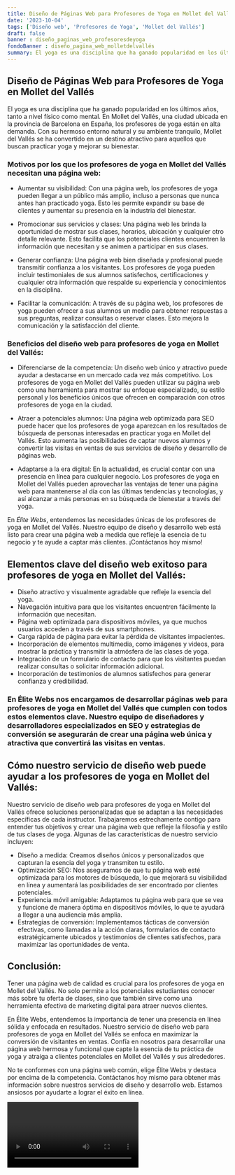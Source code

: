 ```yaml
---
title: Diseño de Páginas Web para Profesores de Yoga en Mollet del Vallés
date: '2023-10-04'
tags: ['Diseño web', 'Profesores de Yoga', 'Mollet del Vallés']
draft: false
banner : diseño_paginas_web_profesoresdeyoga
fondoBanner : diseño_pagina_web_molletdelvallés
summary: El yoga es una disciplina que ha ganado popularidad en los últimos años, tanto a nivel físico como mental. En Mollet del Vallés, una ciudad ubicada en la provincia de Barcelona en España, los profesores de yoga están en alta demanda. Con su hermoso entorno natural y su ambiente tranquilo, Mollet del Vallés se ha convertido en un destino atractivo para aquellos que buscan practicar yoga y mejorar su bienestar.
---
```


## Diseño de Páginas Web para Profesores de Yoga en Mollet del Vallés

El yoga es una disciplina que ha ganado popularidad en los últimos años, tanto a nivel físico como mental. En Mollet del Vallés, una ciudad ubicada en la provincia de Barcelona en España, los profesores de yoga están en alta demanda. Con su hermoso entorno natural y su ambiente tranquilo, Mollet del Vallés se ha convertido en un destino atractivo para aquellos que buscan practicar yoga y mejorar su bienestar.

### Motivos por los que los profesores de yoga en Mollet del Vallés necesitan una página web:

- Aumentar su visibilidad: Con una página web, los profesores de yoga pueden llegar a un público más amplio, incluso a personas que nunca antes han practicado yoga. Esto les permite expandir su base de clientes y aumentar su presencia en la industria del bienestar.

- Promocionar sus servicios y clases: Una página web les brinda la oportunidad de mostrar sus clases, horarios, ubicación y cualquier otro detalle relevante. Esto facilita que los potenciales clientes encuentren la información que necesitan y se animen a participar en sus clases.

- Generar confianza: Una página web bien diseñada y profesional puede transmitir confianza a los visitantes. Los profesores de yoga pueden incluir testimoniales de sus alumnos satisfechos, certificaciones y cualquier otra información que respalde su experiencia y conocimientos en la disciplina.

- Facilitar la comunicación: A través de su página web, los profesores de yoga pueden ofrecer a sus alumnos un medio para obtener respuestas a sus preguntas, realizar consultas o reservar clases. Esto mejora la comunicación y la satisfacción del cliente.

### Beneficios del diseño web para profesores de yoga en Mollet del Vallés:

- Diferenciarse de la competencia: Un diseño web único y atractivo puede ayudar a destacarse en un mercado cada vez más competitivo. Los profesores de yoga en Mollet del Vallés pueden utilizar su página web como una herramienta para mostrar su enfoque especializado, su estilo personal y los beneficios únicos que ofrecen en comparación con otros profesores de yoga en la ciudad.

- Atraer a potenciales alumnos: Una página web optimizada para SEO puede hacer que los profesores de yoga aparezcan en los resultados de búsqueda de personas interesadas en practicar yoga en Mollet del Vallés. Esto aumenta las posibilidades de captar nuevos alumnos y convertir las visitas en ventas de sus servicios de diseño y desarrollo de páginas web.

- Adaptarse a la era digital: En la actualidad, es crucial contar con una presencia en línea para cualquier negocio. Los profesores de yoga en Mollet del Vallés pueden aprovechar las ventajas de tener una página web para mantenerse al día con las últimas tendencias y tecnologías, y así alcanzar a más personas en su búsqueda de bienestar a través del yoga.

En *Élite Webs*, entendemos las necesidades únicas de los profesores de yoga en Mollet del Vallés. Nuestro equipo de diseño y desarrollo web está listo para crear una página web a medida que refleje la esencia de tu negocio y te ayude a captar más clientes. ¡Contáctanos hoy mismo!

<GifSeo />

<Cta />

## Elementos clave del diseño web exitoso para profesores de yoga en Mollet del Vallés:

- Diseño atractivo y visualmente agradable que refleje la esencia del yoga.
- Navegación intuitiva para que los visitantes encuentren fácilmente la información que necesitan.
- Página web optimizada para dispositivos móviles, ya que muchos usuarios acceden a través de sus smartphones.
- Carga rápida de página para evitar la pérdida de visitantes impacientes.
- Incorporación de elementos multimedia, como imágenes y videos, para mostrar la práctica y transmitir la atmósfera de las clases de yoga.
- Integración de un formulario de contacto para que los visitantes puedan realizar consultas o solicitar información adicional.
- Incorporación de testimonios de alumnos satisfechos para generar confianza y credibilidad.

### En Élite Webs nos encargamos de desarrollar páginas web para profesores de yoga en Mollet del Vallés que cumplen con todos estos elementos clave. Nuestro equipo de diseñadores y desarrolladores especializados en SEO y estrategias de conversión se asegurarán de crear una página web única y atractiva que convertirá las visitas en ventas.

## Cómo nuestro servicio de diseño web puede ayudar a los profesores de yoga en Mollet del Vallés:

Nuestro servicio de diseño web para profesores de yoga en Mollet del Vallés ofrece soluciones personalizadas que se adaptan a las necesidades específicas de cada instructor. Trabajaremos estrechamente contigo para entender tus objetivos y crear una página web que refleje la filosofía y estilo de tus clases de yoga. Algunas de las características de nuestro servicio incluyen:

- Diseño a medida: Creamos diseños únicos y personalizados que capturan la esencia del yoga y transmiten tu estilo.
- Optimización SEO: Nos aseguramos de que tu página web esté optimizada para los motores de búsqueda, lo que mejorará su visibilidad en línea y aumentará las posibilidades de ser encontrado por clientes potenciales.
- Experiencia móvil amigable: Adaptamos tu página web para que se vea y funcione de manera óptima en dispositivos móviles, lo que te ayudará a llegar a una audiencia más amplia.
- Estrategias de conversión: Implementamos tácticas de conversión efectivas, como llamadas a la acción claras, formularios de contacto estratégicamente ubicados y testimonios de clientes satisfechos, para maximizar las oportunidades de venta.

## Conclusión:

Tener una página web de calidad es crucial para los profesores de yoga en Mollet del Vallés. No solo permite a los potenciales estudiantes conocer más sobre tu oferta de clases, sino que también sirve como una herramienta efectiva de marketing digital para atraer nuevos clientes.

En Élite Webs, entendemos la importancia de tener una presencia en línea sólida y enfocada en resultados. Nuestro servicio de diseño web para profesores de yoga en Mollet del Vallés se enfoca en maximizar la conversión de visitantes en ventas. Confía en nosotros para desarrollar una página web hermosa y funcional que capte la esencia de tu práctica de yoga y atraiga a clientes potenciales en Mollet del Vallés y sus alrededores.

No te conformes con una página web común, elige Élite Webs y destaca por encima de la competencia. Contáctanos hoy mismo para obtener más información sobre nuestros servicios de diseño y desarrollo web. Estamos ansiosos por ayudarte a lograr el éxito en línea.

<Video />

<CtaBot job='Profesores de Yoga' city='Mollet del Vallés'/>

<Gmaps query='Mollet del Vallés+españa+maps' />